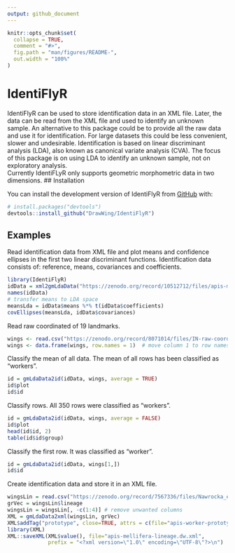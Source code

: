```yaml
---
output: github_document
---
```


<!-- README.md is generated from README.Rmd. Please edit that file -->

```r
knitr::opts_chunk$set(
  collapse = TRUE,
  comment = "#>",
  fig.path = "man/figures/README-",
  out.width = "100%"
)
```

# IdentiFlyR

<!-- badges: start -->
<!-- badges: end -->

IdentiFlyR can be used to store identification data in an XML file. Later, the data can be read from the XML file and used to identify an unknown sample.
An alternative to this package could be to provide all the raw data and use it for identification. For large datasets this could be less convenient, slower and undesirable. Identification is based on linear discriminant analysis (LDA), also known as canonical variate analysis (CVA). The focus of this package is on using LDA to identify an unknown sample, not on exploratory analysis.  
Currently IdentiFLyR only supports geometric morphometric data in two dimensions. 
## Installation

You can install the development version of IdentiFlyR from [GitHub](https://github.com/) with:

``` r
# install.packages("devtools")
devtools::install_github("DrawWing/IdentiFlyR")
```

## Examples

Read identification data from XML file and plot means and confidence ellipses in the first two linear discriminant functions. Identification data consists of: reference, means, covariances and coefficients. 

```r
library(IdentiFlyR)
idData = xml2gmLdaData("https://zenodo.org/record/10512712/files/apis-mellifera-queens-workers-drones.dw.xml")
names(idData)
# transfer means to LDA space
meansLda = idData$means %*% t(idData$coefficients)
covEllipses(meansLda, idData$covariances)

```

Read raw coordinated of 19 landmarks.   

```r
wings <- read.csv("https://zenodo.org/record/8071014/files/IN-raw-coordinates.csv")
wings <- data.frame(wings, row.names = 1)  # move column 1 to row names
```

Classify the mean of all data. The mean of all rows has been classified as "workers".

```r
id = gmLdaData2id(idData, wings, average = TRUE)
id$plot
id$id
```

Classify rows. All 350 rows were classified as "workers".

```r
id = gmLdaData2id(idData, wings, average = FALSE)
id$plot
head(id$id, 2)
table(id$id$group)
```

Classify the first row. It was classified as "worker".

```r
id = gmLdaData2id(idData, wings[1,])
id$id
```

Create identification data and store it in an XML file. 

```r
wingsLin = read.csv("https://zenodo.org/record/7567336/files/Nawrocka_et_al2018-sample-aligned.csv")
grVec = wingsLin$lineage
wingsLin = wingsLin[, -c(1:4)] # remove unwanted columns
XML = gmLdaData2xml(wingsLin, grVec)
XML$addTag("prototype", close=TRUE, attrs = c(file="apis-worker-prototype.dw.png")) # add prototype for IdentiFly software
library(XML) 
XML::saveXML(XML$value(), file="apis-mellifera-lineage.dw.xml",
             prefix = "<?xml version=\"1.0\" encoding=\"UTF-8\"?>\n")
```
